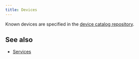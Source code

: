 ---
title: Devices
---



<FilteredDeviceSpecificationList count={20} shuffle={true} />

Known devices are specified in the [device catalog repository](/reference/device-catalog).


## See also

* [Services](/tools/services)
